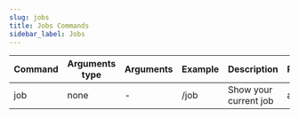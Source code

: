 ```yaml
---
slug: jobs
title: Jobs Commands
sidebar_label: Jobs
---
```


| Command | Arguments type | Arguments | Example | Description | Rank | TFX script |
| --- | --- | --- | ---- | --- | --- | --- |
| job | none | - | /job | Show your current job | all | tfx_jobcore |
